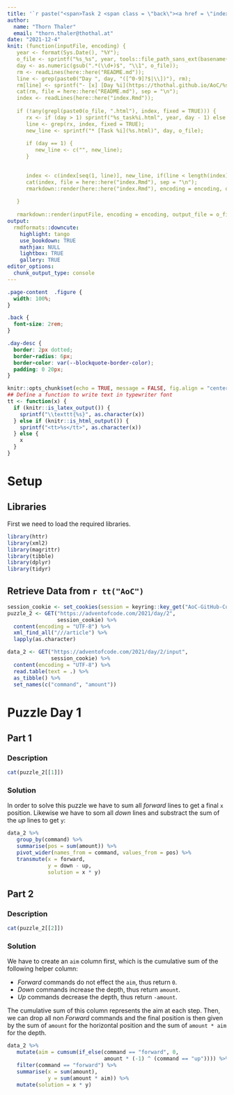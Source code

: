 ```yaml
---
title: '`r paste("<span>Task 2 <span class = \"back\"><a href = \"index.html\">", fontawesome::fa("home"), "</a></span></span>")`'
author: 
  name: "Thorn Thaler"
  email: "thorn.thaler@thothal.at"
date: "2021-12-4"
knit: (function(inputFile, encoding) {
   year <- format(Sys.Date(), "%Y");
   o_file <- sprintf("%s_%s", year, tools::file_path_sans_ext(basename(inputFile)));
   day <- as.numeric(gsub(".*(\\d+)$", "\\1", o_file));
   rm <- readLines(here::here("README.md"));
   line <- grep(paste0("Day ", day, "([^0-9]?$|\\])"), rm);
   rm[line] <- sprintf("- [x] [Day %i](https://thothal.github.io/AoC/%s.html)", day, o_file);
   cat(rm, file = here::here("README.md"), sep = "\n");
   index <- readLines(here::here("index.Rmd"));
   
   if (!any(grepl(paste0(o_file, ".html"), index, fixed = TRUE))) {
      rx <- if (day > 1) sprintf("%s_task%i.html", year, day - 1) else sprintf("# %s", year);
      line <- grep(rx, index, fixed = TRUE);
      new_line <- sprintf("* [Task %i](%s.html)", day, o_file);
      
      if (day == 1) {
         new_line <- c("", new_line);
      }
      

      index <- c(index[seq(1, line)], new_line, if(line < length(index)) index[(line + 1):length(index)]);
      cat(index, file = here::here("index.Rmd"), sep = "\n");
      rmarkdown::render(here::here("index.Rmd"), encoding = encoding, output_file = here::here("docs", "index"));
      
   }
   
   rmarkdown::render(inputFile, encoding = encoding, output_file = o_file, output_dir = here::here("docs")) })
output: 
  rmdformats::downcute:
    highlight: tango
    use_bookdown: TRUE
    mathjax: NULL
    lightbox: TRUE
    gallery: TRUE
editor_options: 
  chunk_output_type: console
---
```


```css
.page-content  .figure {
  width: 100%;
}

.back {
  font-size: 2rem;
}

.day-desc {
  border: 2px dotted;
  border-radius: 6px;
  border-color: var(--blockquote-border-color);
  padding: 0 20px;
}
```


```r
knitr::opts_chunk$set(echo = TRUE, message = FALSE, fig.align = "center")
## Define a function to write text in typewriter font
tt <- function(x) {
  if (knitr::is_latex_output()) {
    sprintf("\\texttt{%s}", as.character(x))
  } else if (knitr::is_html_output()) {
    sprintf("<tt>%s</tt>", as.character(x))
  } else {
    x
  }
}
```

# Setup

## Libraries

First we need to load the required libraries. 

```r
library(httr)
library(xml2)
library(magrittr)
library(tibble)
library(dplyr)
library(tidyr)
```

## Retrieve Data from `r tt("AoC")`


```r
session_cookie <- set_cookies(session = keyring::key_get("AoC-GitHub-Cookie"))
puzzle_2 <- GET("https://adventofcode.com/2021/day/2",
                session_cookie) %>% 
  content(encoding = "UTF-8") %>% 
  xml_find_all("///article") %>% 
  lapply(as.character)

data_2 <- GET("https://adventofcode.com/2021/day/2/input",
              session_cookie) %>% 
  content(encoding = "UTF-8") %>% 
  read.table(text = .) %>% 
  as_tibble() %>% 
  set_names(c("command", "amount"))
```

# Puzzle Day 1

## Part 1

### Description

```r
cat(puzzle_2[[1]])
```

### Solution

In order to solve this puzzle we have to sum all *forward* lines to get a final 
`x` position. Likewise we have to som all *down* lines and substract the sum 
of the *up* lines to get `y`:

```r
data_2 %>% 
   group_by(command) %>% 
   summarise(pos = sum(amount)) %>% 
   pivot_wider(names_from = command, values_from = pos) %>% 
   transmute(x = forward, 
             y = down - up,
             solution = x * y)

```

## Part 2

### Description

```r
cat(puzzle_2[[2]])
```

### Solution

We have to create an `aim` column first, which is the cumulative sum of the 
following helper column:

* *Forward*  commands do not effect the `aim`, thus return `0`.
* *Down*  commands increase the depth, thus return `amount`.
* *Up* commands decrease the depth, thus return `-amount`.

The cumulative sum of this column represents the aim at each step. Then, we 
can drop all non *Forward* commands and the final position is then given by the 
sum of `amount` for the horizontal position and the sum of `amount * aim` for
the depth.


```r
data_2 %>% 
   mutate(aim = cumsum(if_else(command == "forward", 0, 
                               amount * (-1) ^ (command == "up")))) %>% 
   filter(command == "forward") %>% 
   summarise(x = sum(amount),
             y = sum(amount * aim)) %>% 
   mutate(solution = x * y)
```



